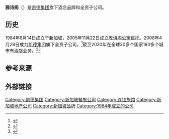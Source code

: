 {{Infobox company
| name             = 雅诗阁<br>The Ascott Limited
| logo             = 
| type             = 子公司
| genre            =
| fate             =
| predecessor      =
| successor        =
| foundation       = {{start date and age|1984}}
| founder          =
| defunct          =
| location_city    =
| location_country =
| location         = {{SIN}}
| locations        = 700家酒店
| area_served      = 全球
| key_people       = {{nowrap|Kevin Goh, 首席执行官}}
| industry         = [[酒店业|酒店业]]
| products         = 
| services         =
| revenue          =
| operating_income =
| net_income       =
| aum              =
| assets           =
| equity           =
| owner            =
| num_employees    = 5,000–10,000
| parent           = [[凯德集团|凯德集团]] 
| divisions        =
| subsid           =
| homepage         = {{URL|https://www.discoverasr.com.cn/}}
| footnotes        =
| intl             =
}}
'''雅诗阁'''（{{lang-en|The Ascott}}）是[[凯德集团|凯德集团]]旗下酒店品牌和全资子公司。

==历史==
1984年8月14日成立于[[新加坡|新加坡]]，2005年11月22日成立[[雅诗阁公寓信托|雅诗阁公寓信托]]。2008年4月28日成为[[凯德集团|凯德集团]]旗下全资子公司，<ref>{{cite web |title=CapitaLand makes offer for rest of Ascott Group |url=https://www.wsj.com/articles/SB119983123356275753 |website=wsj.com |access-date=2020-11-07 |archive-date=2020-11-07 |archive-url=https://web.archive.org/web/20201107160544/https://www.wsj.com/articles/SB119983123356275753 |dead-url=no }}</ref>截至2020年在全球30多个国家180多个城市有酒店业务。<ref>{{cite web |title=Ascott Opens Record 7,500 Units And Signs Over 14,100 Units In 2019 To Boost Fee Income |url=https://www.hospitalitynet.org/news/4096296.html |website=hospitalitynet.org |access-date=2020-11-07 |archive-date=2020-11-10 |archive-url=https://web.archive.org/web/20201110225821/https://www.hospitalitynet.org/news/4096296.html |dead-url=no }}</ref><ref>{{cite web |title=The Ascott Limited |url=https://www.hospitalitynet.org/organization/17006242/the-ascott-limited.html |website=hospitalitynet.org |access-date=2020-11-07 |archive-date=2020-11-19 |archive-url=https://web.archive.org/web/20201119090431/https://www.hospitalitynet.org/organization/17006242/the-ascott-limited.html |dead-url=no }}</ref>
==参考来源==
{{Reflist}}

==外部链接==
{{Weibo|雅诗阁Ascott}}

[[Category:凯德集团|Category:凯德集团]]
[[Category:新加坡餐旅公司|Category:新加坡餐旅公司]]
[[Category:连锁旅馆|Category:连锁旅馆]]
[[Category:新加坡地产公司|Category:新加坡地产公司]]
[[Category:新加坡品牌|Category:新加坡品牌]]
[[Category:1984年成立的公司|Category:1984年成立的公司]]
